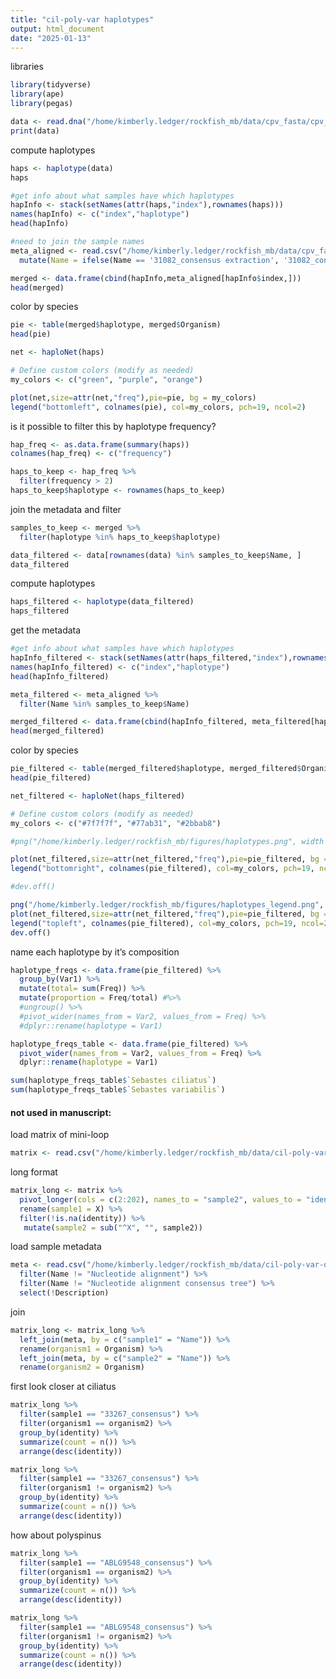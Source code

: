 ```yaml
---
title: "cil-poly-var haplotypes"
output: html_document
date: "2025-01-13"
---
```


libraries
```r
library(tidyverse)
library(ape)
library(pegas)
```


```r
data <- read.dna("/home/kimberly.ledger/rockfish_mb/data/cpv_fasta/cpv_minidloop_aligned.fasta", format = "fasta")
print(data)
```

compute haplotypes 
```r
haps <- haplotype(data)
haps
```

```r
#get info about what samples have which haplotypes
hapInfo <- stack(setNames(attr(haps,"index"),rownames(haps)))
names(hapInfo) <- c("index","haplotype")
head(hapInfo)

#need to join the sample names 
meta_aligned <- read.csv("/home/kimberly.ledger/rockfish_mb/data/cpv_fasta/cpv_meta.csv") %>%
  mutate(Name = ifelse(Name == '31082_consensus extraction', '31082_consensus_extraction', Name))

merged <- data.frame(cbind(hapInfo,meta_aligned[hapInfo$index,]))
head(merged)
```


color by species 
```r
pie <- table(merged$haplotype, merged$Organism)
head(pie)
```

```r
net <- haploNet(haps)

# Define custom colors (modify as needed)
my_colors <- c("green", "purple", "orange")

plot(net,size=attr(net,"freq"),pie=pie, bg = my_colors)
legend("bottomleft", colnames(pie), col=my_colors, pch=19, ncol=2)
```


is it possible to filter this by haplotype frequency? 
```r
hap_freq <- as.data.frame(summary(haps))
colnames(hap_freq) <- c("frequency")

haps_to_keep <- hap_freq %>%
  filter(frequency > 2)
haps_to_keep$haplotype <- rownames(haps_to_keep)
```


join the metadata and filter 
```r
samples_to_keep <- merged %>%
  filter(haplotype %in% haps_to_keep$haplotype)

data_filtered <- data[rownames(data) %in% samples_to_keep$Name, ]
data_filtered
```

compute haplotypes 
```r
haps_filtered <- haplotype(data_filtered)
haps_filtered
```


get the metadata 
```r
#get info about what samples have which haplotypes
hapInfo_filtered <- stack(setNames(attr(haps_filtered,"index"),rownames(haps_filtered)))
names(hapInfo_filtered) <- c("index","haplotype")
head(hapInfo_filtered)

meta_filtered <- meta_aligned %>%
  filter(Name %in% samples_to_keep$Name)

merged_filtered <- data.frame(cbind(hapInfo_filtered, meta_filtered[hapInfo_filtered$index,]))
head(merged_filtered)
```


color by species 
```r
pie_filtered <- table(merged_filtered$haplotype, merged_filtered$Organism)
head(pie_filtered)
```

```r
net_filtered <- haploNet(haps_filtered)

# Define custom colors (modify as needed)
my_colors <- c("#7f7f7f", "#77ab31", "#2bbab8")

#png("/home/kimberly.ledger/rockfish_mb/figures/haplotypes.png", width = 2400, height = 1800, res = 300)  # Set dimensions & resolution

plot(net_filtered,size=attr(net_filtered,"freq"),pie=pie_filtered, bg = my_colors, labels = rep("", length(net)))
legend("bottomright", colnames(pie_filtered), col=my_colors, pch=19, ncol=2)

#dev.off()
```

```r
png("/home/kimberly.ledger/rockfish_mb/figures/haplotypes_legend.png", width = 2400, height = 1800, res = 300)  # Set dimensions & resolution
plot(net_filtered,size=attr(net_filtered,"freq"),pie=pie_filtered, bg = my_colors)
legend("topleft", colnames(pie_filtered), col=my_colors, pch=19, ncol=2)
dev.off()
```


name each haplotype by it's composition 

```r
haplotype_freqs <- data.frame(pie_filtered) %>%
  group_by(Var1) %>% 
  mutate(total= sum(Freq)) %>%
  mutate(proportion = Freq/total) #%>%
  #ungroup() %>%
  #pivot_wider(names_from = Var2, values_from = Freq) %>%
  #dplyr::rename(haplotype = Var1)

haplotype_freqs_table <- data.frame(pie_filtered) %>%
  pivot_wider(names_from = Var2, values_from = Freq) %>%
  dplyr::rename(haplotype = Var1)

sum(haplotype_freqs_table$`Sebastes ciliatus`)
sum(haplotype_freqs_table$`Sebastes variabilis`)
```


#### not used in manuscript: 
load matrix of mini-loop
```r
matrix <- read.csv("/home/kimberly.ledger/rockfish_mb/data/cil-poly-var-dloop-matrix.csv")
```

long format 
```r
matrix_long <- matrix %>%
  pivot_longer(cols = c(2:202), names_to = "sample2", values_to = "identity") %>%
  rename(sample1 = X) %>%
  filter(!is.na(identity)) %>%
   mutate(sample2 = sub("^X", "", sample2))
```

load sample metadata
```r
meta <- read.csv("/home/kimberly.ledger/rockfish_mb/data/cil-poly-var-dloop-meta.csv") %>%
  filter(Name != "Nucleotide alignment") %>%
  filter(Name != "Nucleotide alignment consensus tree") %>%
  select(!Description) 
```

join
```r
matrix_long <- matrix_long %>%
  left_join(meta, by = c("sample1" = "Name")) %>%
  rename(organism1 = Organism) %>%
  left_join(meta, by = c("sample2" = "Name")) %>%
  rename(organism2 = Organism) 
```


first look closer at ciliatus
```r
matrix_long %>%
  filter(sample1 == "33267_consensus") %>%
  filter(organism1 == organism2) %>%
  group_by(identity) %>%
  summarize(count = n()) %>%
  arrange(desc(identity))

matrix_long %>%
  filter(sample1 == "33267_consensus") %>%
  filter(organism1 != organism2) %>%
  group_by(identity) %>%
  summarize(count = n()) %>%
  arrange(desc(identity))
```


how about polyspinus
```r
matrix_long %>%
  filter(sample1 == "ABLG9548_consensus") %>%
  filter(organism1 == organism2) %>%
  group_by(identity) %>%
  summarize(count = n()) %>%
  arrange(desc(identity))

matrix_long %>%
  filter(sample1 == "ABLG9548_consensus") %>%
  filter(organism1 != organism2) %>%
  group_by(identity) %>%
  summarize(count = n()) %>%
  arrange(desc(identity))
```

